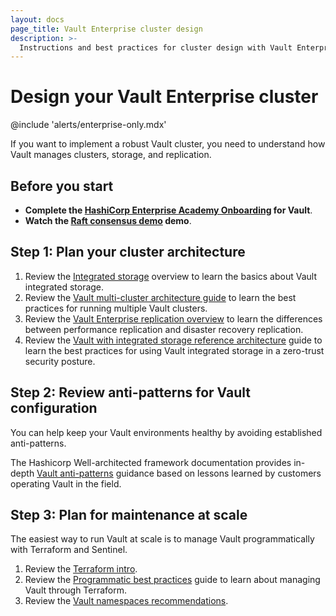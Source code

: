```yaml
---
layout: docs
page_title: Vault Enterprise cluster design
description: >-
  Instructions and best practices for cluster design with Vault Enterprise.
---
```


# Design your Vault Enterprise cluster

@include 'alerts/enterprise-only.mdx'

If you want to implement a robust Vault cluster, you need to understand how
Vault manages clusters, storage, and replication.

## Before you start 

- **Complete the [HashiCorp Enterprise Academy Onboarding](https://onboarding.hashicorp.com/trainings) for Vault**.
- **Watch the [Raft consensus demo](https://thesecretlivesofdata.com/raft/) demo**.

## Step 1: Plan your cluster architecture

1. Review the [Integrated storage](/vault/docs/concepts/integrated-storage)
   overview to learn the basics about Vault integrated storage.
1. Review the [Vault multi-cluster architecture guide](/well-architected-framework/zero-trust-security/multi-cluster-architecture)
   to learn the best practices for running multiple Vault clusters.
1. Review the [Vault Enterprise replication overview](/vault/docs/enterprise/replication)
   to learn the differences between performance replication and disaster
   recovery replication.
1. Review the [Vault with integrated storage reference architecture](/well-architected-framework/zero-trust-security/raft-reference-architecture)
   guide to learn the best practices for using Vault integrated storage
   in a zero-trust security posture.

## Step 2: Review anti-patterns for Vault configuration

You can help keep your Vault environments healthy by avoiding established
anti-patterns.

The Hashicorp Well-architected framework documentation provides in-depth
[Vault anti-patterns](/well-architected-framework/operational-excellence/security-vault-anti-patterns) guidance based on
lessons learned by customers operating Vault in the field.

## Step 3: Plan for maintenance at scale

The easiest way to run Vault at scale is to manage Vault programmatically with
Terraform and Sentinel.

1. Review the [Terraform intro](/terraform/intro).
1. Review the [Programmatic best practices](/well-architected-framework/operational-excellence/operational-excellence-managing-vault-with-terraform)
   guide to learn about managing Vault through Terraform.
1. Review the [Vault namespaces recommendations](/vault/tutorials/enterprise/namespace-structure#use-namespaces-sparingly).